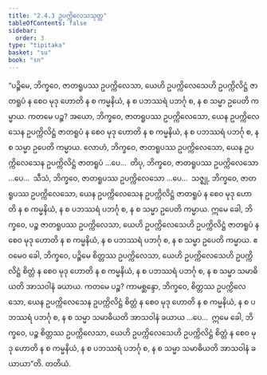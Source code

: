 ```yaml
---
title: "2.4.3 ဥပက္ကိလေသသုတ္တ"
tableOfContents: false
sidebar:
  order: 3
type: "tipitaka"
basket: "su"
book: "sn"
---
```



<DynamicBreadcrumb />

<Division number="214" book="sn" e="ch" v="18" p="309">

<Paragraph number="504" book="sn">
“ပဉ္စိမေ, ဘိက္ခဝေ, ဇာတရူပဿ ဥပက္ကိလေသာ, ယေဟိ ဥပက္ကိလေသေဟိ ဥပက္ကိလိဋ္ဌံ ဇာတရူပံ န စေဝ မုဒု ဟောတိ န စ ကမ္မနိယံ, န စ ပဘဿရံ ပဘင်္ဂု စ, န စ သမ္မာ ဥပေတိ ကမ္မာယ. ကတမေ ပဉ္စ? အယော, ဘိက္ခဝေ, ဇာတရူပဿ ဥပက္ကိလေသော, ယေန ဥပက္ကိလေသေန ဥပက္ကိလိဋ္ဌံ ဇာတရူပံ န စေဝ မုဒု ဟောတိ န စ ကမ္မနိယံ, န စ ပဘဿရံ ပဘင်္ဂု စ, န စ သမ္မာ ဥပေတိ ကမ္မာယ. လောဟံ, ဘိက္ခဝေ, ဇာတရူပဿ ဥပက္ကိလေသော, ယေန ဥပက္ကိလေသေန ဥပက္ကိလိဋ္ဌံ ဇာတရူပံ …ပေ…  တိပု, ဘိက္ခဝေ, ဇာတရူပဿ ဥပက္ကိလေသော …ပေ…  သီသံ, ဘိက္ခဝေ, ဇာတရူပဿ ဥပက္ကိလေသော …ပေ…  သဇ္ဈု, ဘိက္ခဝေ, ဇာတရူပဿ ဥပက္ကိလေသော, ယေန ဥပက္ကိလေသေန ဥပက္ကိလိဋ္ဌံ ဇာတရူပံ န စေဝ မုဒု ဟောတိ န စ ကမ္မနိယံ, န စ ပဘဿရံ ပဘင်္ဂု စ, န စ သမ္မာ ဥပေတိ ကမ္မာယ. ဣမေ ခေါ, ဘိက္ခဝေ, ပဉ္စ ဇာတရူပဿ ဥပက္ကိလေသာ, ယေဟိ ဥပက္ကိလေသေဟိ ဥပက္ကိလိဋ္ဌံ ဇာတရူပံ န စေဝ မုဒု ဟောတိ န စ ကမ္မနိယံ, န စ ပဘဿရံ ပဘင်္ဂု စ, န စ သမ္မာ ဥပေတိ ကမ္မာယ.
</Paragraph>

<Paragraph number="505" book="sn">
ဧဝမေဝ ခေါ, ဘိက္ခဝေ, ပဉ္စိမေ စိတ္တဿ ဥပက္ကိလေသာ, ယေဟိ ဥပက္ကိလေသေဟိ ဥပက္ကိလိဋ္ဌံ စိတ္တံ န စေဝ မုဒု ဟောတိ န စ ကမ္မနိယံ, န စ ပဘဿရံ ပဘင်္ဂု စ, န စ သမ္မာ သမာဓိယတိ အာသဝါနံ ခယာယ. ကတမေ ပဉ္စ? ကာမစ္ဆန္ဒော, ဘိက္ခဝေ, စိတ္တဿ ဥပက္ကိလေသော, ယေန ဥပက္ကိလေသေန ဥပက္ကိလိဋ္ဌံ စိတ္တံ န စေဝ မုဒု ဟောတိ န စ ကမ္မနိယံ, န စ ပဘဿရံ ပဘင်္ဂု စ, န စ သမ္မာ သမာဓိယတိ အာသဝါနံ ခယာယ …ပေ…  ဣမေ ခေါ, ဘိက္ခဝေ, ပဉ္စ စိတ္တဿ ဥပက္ကိလေသာ, ယေဟိ ဥပက္ကိလေသေဟိ ဥပက္ကိလိဋ္ဌံ စိတ္တံ န စေဝ မုဒု ဟောတိ န စ ကမ္မနိယံ, န စ ပဘဿရံ ပဘင်္ဂု စ, န စ သမ္မာ သမာဓိယတိ အာသဝါနံ ခယာယာ”တိ.

</Paragraph>
</Division>

<Paragraph number="506" type="center" book="sn">
တတိယံ.
</Paragraph>
